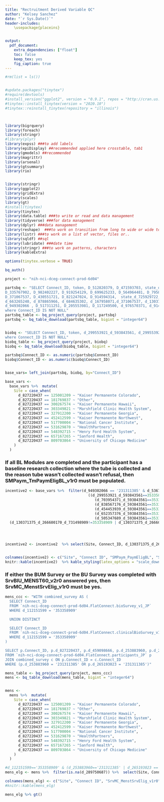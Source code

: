 ```yaml
---
title: "Rectruitment Derived Variable QC"
author: "Kelsey Sanchez"
date: "`r Sys.Date()`"
header-includes:  
    \usepackage{placeins}


output:
  pdf_document:
    extra_dependencies: ["float"]
    toc: false
    keep_tex: yes
    fig_caption: true
---
```






```r
#rm(list = ls())


#update.packages("tinytex")
#require(devtools)
#install_version("ggplot2", version = "0.9.1", repos = "http://cran.us.r-project.org")
#tinytex::install_tinytex(version = "2020.10")
#tinytex::reinstall_tinytex(repository = "illinois")



library(bigrquery)
library(foreach)
library(stringr)
#library(plyr)
library(expss) ###to add labels
library(epiDisplay) ##recommended applied here crosstable, tab1
library(gmodels) ##recommended
library(magrittr)
library(arsenal)
library(gtsummary)
library(rio)


library(stringr)
library(ggplot2)
library(gridExtra)
library(scales)
library(gt)
#install(tinytex)
library(tinytex)
library(data.table) ###to write or read and data management 
library(tidyverse) ###for data management
library(dplyr) ###data management
library(reshape)  ###to work on transition from long to wide or wide to long data
library(listr) ###to work on a list of vector, files or..
library(sqldf) ##sql
library(lubridate) ###date time
library(stringr) ###to work on patterns, characters
library(kableExtra)

options(tinytex.verbose = TRUE)

bq_auth()
```


```r

project <- "nih-nci-dceg-connect-prod-6d04"

partsbq <- "SELECT Connect_ID, token, D_512820379, D_471593703, state_d_934298480, D_230663853,
D_335767902, D_982402227, D_919254129, D_699625233, D_564964481, D_795827569, D_544150384, d_827220437,
D_371067537, D_430551721, D_821247024, D_914594314,  state_d_725929722, d_126331570, d_536735468, 
d_663265240, d_878865966, d_684635302, d_167958071,d_371067537, d_130371375_d_266600170_d_731498909, d_130371375_d_266600170_d_222373868, d_130371375_d_266600170_d_787567527,
d_949302066 , D_517311251, D_205553981, D_117249500, d_976570371, d_914639140, d_311580100 FROM `nih-nci-dceg-connect-prod-6d04.FlatConnect.participants_JP` 
where Connect_ID IS NOT NULL"
partsbq_table <- bq_project_query(project, partsbq)
partsbq <- bq_table_download(partsbq_table, bigint = "integer64")


biobq <- "SELECT Connect_ID, token, d_299553921_d_593843561, d_299553921_d_883732523, d_703954371_d_593843561, d_703954371_d_883732523, d_838567176_d_593843561, d_838567176_d_883732523, d_454453939_d_593843561, d_454453939_d_883732523, d_652357376_d_593843561, d_652357376_d_883732523, d_505347689_d_593843561, d_505347689_d_883732523 FROM `nih-nci-dceg-connect-prod-6d04.FlatConnect.biospecimen_JP` 
where Connect_ID IS NOT NULL"
biobq_table <- bq_project_query(project, biobq)
biobq <- bq_table_download(biobq_table, bigint = "integer64")

partsbq$Connect_ID <- as.numeric(partsbq$Connect_ID)
biobq$Connect_ID <- as.numeric(biobq$Connect_ID)


base_vars= left_join(partsbq, biobq, by="Connect_ID")

base_vars <-
  base_vars %>%  mutate(
    Site = case_when(
      d_827220437 == 125001209 ~ "Kaiser Permanente Colorado",
      d_827220437 == 181769837 ~ "Other",
      d_827220437 == 300267574 ~ "Kaiser Permanente Hawaii",
      d_827220437 == 303349821 ~ "Marshfield Clinic Health System",
      d_827220437 == 327912200 ~ "Kaiser Permanente Georgia",
      d_827220437 == 452412599 ~ "Kaiser Permanente Northwest",
      d_827220437 == 517700004 ~ "National Cancer Institute",
      d_827220437 == 531629870 ~ "HealthPartners",
      d_827220437 == 548392715 ~ "Henry Ford Health System",
      d_827220437 == 657167265 ~ "Sanford Health",
      d_827220437 == 809703864 ~ "University of Chicago Medicine"
    )
  )

```




### If all BL Modules are completed and the participant has a baseline research collection where the tube is collected and the reason tube wasn't collected wasn't refusal, then SMPaym_TmPaymEligBL_v1r0 must be populated.

```r




incentive2 <- base_vars %>%  filter(d_949302066 == '231311385' & d_536735468 == '231311385' & d_976570371 == '231311385' & d_663265240 == '231311385' & 
                                      ((d_299553921_d_593843561==353358909 & d_299553921_d_883732523 != 681745422) |
                                         (d_703954371_d_593843561==353358909 & d_703954371_d_883732523 != 681745422) |
                                         (d_838567176_d_593843561==353358909 & d_838567176_d_883732523 != 681745422) |
                                         (d_454453939_d_593843561==353358909 & d_454453939_d_883732523 != 681745422) |
                                         (d_652357376_d_593843561==353358909 & d_652357376_d_883732523 != 681745422) |
                                         (d_505347689_d_593843561==353358909 & d_505347689_d_883732523 != 681745422)) &
  (d_130371375_d_266600170_d_731498909!=353358909 | d_130371375_d_266600170_d_222373868!=353358909 | is.na(d_130371375_d_266600170_d_787567527)))




incentive2 <- incentive2  %>% select(Site, Connect_ID, d_130371375_d_266600170_d_731498909, d_130371375_d_266600170_d_222373868, d_130371375_d_266600170_d_787567527)  %>%  sort_by(Site)


colnames(incentive2) <- c("Site", "Connect ID", "SMPaym_PaymEligBL", "SMPaym_NORCPaymEligBL", "SMPaym_TmPaymEligBL")
knitr::kable(incentive2)  %>% kable_styling(latex_options = "scale_down")
```

\FloatBarrier

### If either the BUM Survey or the BU Survey was completed with SrvBlU_MENST60_v2r0 answered yes, then SrvMC_MenstSrvElig_v1r0 must be yes. 

```r


mens_ccc <- "WITH combined_survey AS (
  SELECT Connect_ID
  FROM `nih-nci-dceg-connect-prod-6d04.FlatConnect.bioSurvey_v1_JP`
  WHERE d_112151599 = '353358909'

  UNION DISTINCT

  SELECT Connect_ID
  FROM `nih-nci-dceg-connect-prod-6d04.FlatConnect.clinicalBioSurvey_v1_JP`
  WHERE d_112151599 = '353358909'
)

SELECT p.Connect_ID, p.d_827220437, p.d_459098666, p.d_253883960, p.d_265193023, p.d_289750687
FROM `nih-nci-dceg-connect-prod-6d04.FlatConnect.participants_JP` p
JOIN combined_survey c ON p.Connect_ID = c.Connect_ID
WHERE (p.d_253883960 = '231311385' OR p.d_265193023 = '231311385')"

mens_table <- bq_project_query(project, mens_ccc)
mens <- bq_table_download(mens_table, bigint = "integer64")


mens <-
  mens %>%  mutate(
    Site = case_when(
      d_827220437 == 125001209 ~ "Kaiser Permanente Colorado",
      d_827220437 == 181769837 ~ "Other",
      d_827220437 == 300267574 ~ "Kaiser Permanente Hawaii",
      d_827220437 == 303349821 ~ "Marshfield Clinic Health System",
      d_827220437 == 327912200 ~ "Kaiser Permanente Georgia",
      d_827220437 == 452412599 ~ "Kaiser Permanente Northwest",
      d_827220437 == 517700004 ~ "National Cancer Institute",
      d_827220437 == 531629870 ~ "HealthPartners",
      d_827220437 == 548392715 ~ "Henry Ford Health System",
      d_827220437 == 657167265 ~ "Sanford Health",
      d_827220437 == 809703864 ~ "University of Chicago Medicine"
    )
  )

#d_112151599=='353358909' & (d_253883960=='231311385' | d_265193023 =='231311385') & 
mens_elg <- mens %>%  filter(is.na(d_289750687)) %>%  select(Site, Connect_ID, d_289750687)  %>%  sort_by(Site)

colnames(mens_elg) <- c("Site", "Connect ID", "SrvMC_MenstSrvElig_v1r0")
#knitr::kable(mens_elg) 

mens_elg %>% gt()

```





